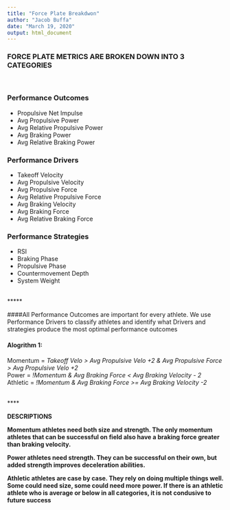 ---
title: "Force Plate Breakdwon"
author: "Jacob Buffa"
date: "March 19, 2020"
output: html_document
---


### FORCE PLATE METRICS ARE BROKEN DOWN INTO 3 CATEGORIES

<br>


### Performance Outcomes
- Propulsive Net Impulse
- Avg Propulsive Power
- Avg Relative Propulsive Power
- Avg Braking Power
- Avg Relative Braking Power



### Performance Drivers
- Takeoff Velocity
- Avg Propulsive Velocity
- Avg Propulsive Force
- Avg Relative Propulsive Force
- Avg Braking Velocity
- Avg Braking Force
- Avg Relative Braking Force



### Performance Strategies
- RSI
- Braking Phase
- Propulsive Phase
- Countermovement Depth
- System Weight

<br>
*****
<br>

####All Performance Outcomes are important for every athlete.  We use Performance Drivers to classify athletes and identify what Drivers and strategies produce the most optimal performance outcomes

#### Alogrithm 1:
Momentum = *Takeoff Velo > Avg Propulsive Velo +2  &  Avg Propulsive Force > Avg Propulsive Velo +2* <br>
Power = *!Momentum & Avg Braking Force < Avg Braking Velocity - 2* <br>
Athletic = *!Momentum & Avg Braking Force >= Avg Braking Velocity -2*

<br>
****
<br>

<b>DESCRIPTIONS<b>

<p> Momentum athletes need both size and strength. The only momentum athletes that can be successful on field also have a braking force greater than braking velocity. <p>

<p> Power athletes need strength.  They can be successful on their own, but added strength improves deceleration abilities. <p>

<p> Athletic athletes are case by case.  They rely on doing multiple things well.  Some could need size, some could need more power.  If there is an athletic athlete who is average or below in all categories, it is not condusive to future success <p>

